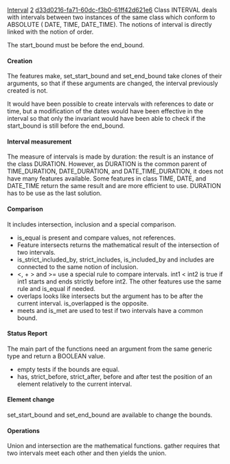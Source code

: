 [[Property:title|Interval]]
[[Property:weight|2]]
[[Property:uuid|d33d0216-fa71-60dc-f3b0-61ff42d621e6]]
Class <eiffel>INTERVAL</eiffel> deals with intervals between two instances of the same class which conform to<eiffel> ABSOLUTE</eiffel> ( <eiffel>DATE</eiffel>, <eiffel>TIME</eiffel>, <eiffel>DATE_TIME</eiffel>). The notions of interval is directly linked with the notion of order. 

The <eiffel>start_bound</eiffel> must be before the <eiffel>end_bound</eiffel>.

====Creation====

The features <eiffel>make</eiffel>, <eiffel>set_start_bound</eiffel> and <eiffel>set_end_bound</eiffel> take clones of their arguments, so that if these arguments are changed, the interval previously created is not.

It would have been possible to create intervals with references to date or time, but a modification of the dates would have been effective in the interval so that only the invariant would have been able to check if the <eiffel>start_bound</eiffel> is still before the <eiffel>end_bound</eiffel>.

====Interval measurement====

The measure of intervals is made by duration: the result is an instance of the class <eiffel>DURATION</eiffel>. However, as <eiffel>DURATION</eiffel> is the common parent of <eiffel>TIME_DURATION</eiffel>, <eiffel>DATE_DURATION</eiffel>, and <eiffel>DATE_TIME_DURATION</eiffel>, it does not have many features available. Some features in class <eiffel>TIME</eiffel>, <eiffel>DATE</eiffel>, and <eiffel>DATE_TIME</eiffel> return the same result and are more efficient to use. <eiffel>DURATION</eiffel> has to be use as the last solution. 

====Comparison====

It includes intersection, inclusion and a special comparison.
* <eiffel>is_equal</eiffel> is present and compare values, not references.
* Feature <eiffel>intersects</eiffel> returns the mathematical result of the intersection of two intervals.
* <eiffel>is_strict_included_by</eiffel>, <eiffel>strict_includes</eiffel>, <eiffel>is_included_by</eiffel> and <eiffel>includes</eiffel> are connected to the same notion of inclusion.
* <, + > and >= use a special rule to compare intervals. int1 < int2 is true if int1 starts and ends strictly before int2. The other features use the <eiffel>same rule</eiffel> and<eiffel> is_equal</eiffel> if needed.
* <eiffel>overlaps</eiffel> looks like <eiffel>intersects</eiffel> but the argument has to be after the current interval. <eiffel>is_overlapped</eiffel> is the opposite.
* <eiffel>meets</eiffel> and <eiffel>is_met</eiffel> are used to test if two intervals have a common bound.

====Status Report====

The main part of the functions need an argument from the same generic type and return a <eiffel>BOOLEAN</eiffel> value.
* <eiffel>empty</eiffel> tests if the bounds are equal.
* <eiffel>has</eiffel>,<eiffel> strict_before</eiffel>, <eiffel>strict_after</eiffel>,<eiffel> before</eiffel> and <eiffel>after</eiffel> test the position of an element relatively to the current interval.

====Element change====

<eiffel>set_start_bound</eiffel> and <eiffel>set_end_bound</eiffel> are available to change the bounds.

====Operations====

<eiffel>Union</eiffel> and <eiffel>intersection</eiffel> are the mathematical functions. <eiffel>gather</eiffel> requires that two intervals meet each other and then yields the union.




